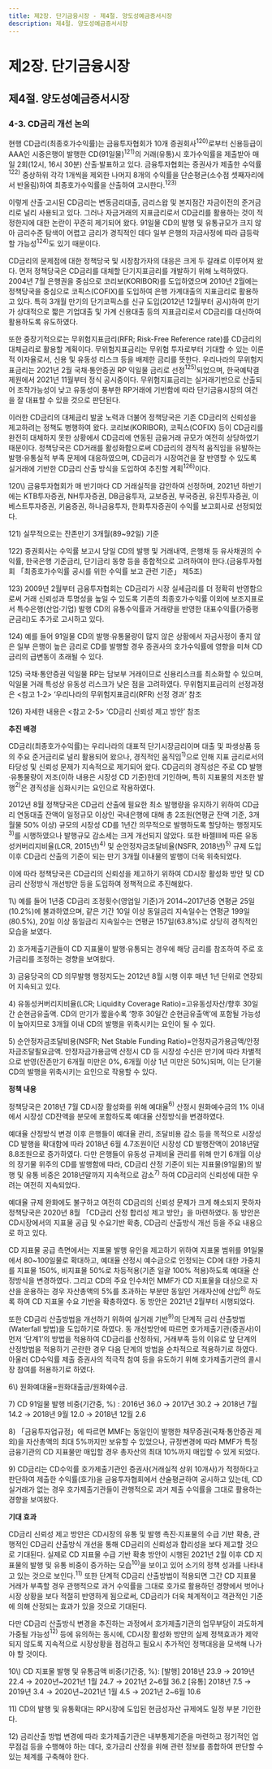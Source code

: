 ```yaml
---
title: 제2장. 단기금융시장 - 제4절. 양도성예금증서시장
description: 제4절. 양도성예금증서시장
---
```


# 제2장. 단기금융시장

## 제4절. 양도성예금증서시장

### 4-3. CD금리 개선 논의

현행 CD금리(최종호가수익률)는 금융투자협회가 10개 증권회사$^{120)}$로부터 신용등급이 AAA인 시중은행이 발행한 CD(91일물)$^{121)}$의 거래(유통)시 
호가수익률을 제출받아 매일 2회(12시, 16시 30분) 산출·발표하고 있다. 
금융투자협회는 증권사가 제출한 수익률$^{122)}$ 중상하위 각각 1개씩을 제외한 나머지 8개의 수익률을 단순평균(소수점 셋째자리에서 반올림)하여 최종호가수익률을 산출하여 고시한다.$^{123)}$

이렇게 산출·고시된 CD금리는 변동금리대출, 금리스왑 및 본지점간 자금이전의 준거금리로 널리 사용되고 있다. 
그러나 자금거래의 지표금리로서 CD금리를 활용하는 것이 적정한지에 대한 논란이 꾸준히 제기되어 왔다. 
91일물 CD의 발행 및 유통규모가 크지 않아 금리수준 탐색이 어렵고 금리가 경직적인 데다 일부 은행의 자금사정에 따라 급등락할 가능성$^{124)}$도 있기 때문이다.

<GCenterImg src ="/fm/2-19.png" caption="그림2-19. CD금리 추이"/>

CD금리의 문제점에 대한 정책당국 및 시장참가자의 대응은 크게 두 갈래로 이루어져 왔다. 
먼저 정책당국은 CD금리를 대체할 단기지표금리를 개발하기 위해 노력하였다. 
2004년 7월 은행권을 중심으로 코리보(KORIBOR)를 도입하였으며 2010년 2월에는 정책당국을 중심으로 코픽스(COFIX)를 도입하여 은행 가계대출의 지표금리로 활용하고 있다. 
특히 3개월 만기의 단기코픽스를 신규 도입(2012년 12월부터 공시)하여 만기가 상대적으로 짧은 기업대출 및 가계 신용대출 등의 지표금리로서 CD금리를 대신하여 활용하도록 유도하였다.

또한 중장기적으로는 무위험지표금리(RFR; Risk-Free Reference rate)를 CD금리의 대체금리로 활용할 계획이다. 
무위험지표금리는 무위험 투자로부터 기대할 수 있는 이론적 이자율로서, 신용 및 유동성 리스크 등을 배제한 금리를 뜻한다. 
우리나라의 무위험지표금리는 2021년 2월 국채·통안증권 RP 익일물 금리로 선정$^{125)}$되었으며, 한국예탁결제원에서 2021년 11월부터 정식 공시중이다. 
무위험지표금리는 실거래기반으로 산출되어 조작가능성이 낮고 유동성이 풍부한 RP거래에 기반함에 따라 단기금융시장의 여건을 잘 대표할 수 있을 것으로 판단된다.

이러한 CD금리의 대체금리 발굴 노력과 더불어 정책당국은 기존 CD금리의 신뢰성을 제고하려는 정책도 병행하여 왔다. 
코리보(KORIBOR), 코픽스(COFIX) 등이 CD금리를 완전히 대체하지 못한 상황에서 CD금리에 연동된 금융거래 규모가 여전히 상당하였기 때문이다. 
정책당국은 CD거래를 활성화함으로써 CD금리의 경직적 움직임을 유발하는 발행·유통실적 부족 문제에 대응하였으며, 
CD금리가 시장여건을 잘 반영할 수 있도록 실거래에 기반한 CD금리 산출 방식을 도입하여 추진할 계획$^{126)}$이다.

<GComment>
120\) 금융투자협회가 매 반기마다 CD 거래실적을 감안하여 선정하며, 2021년 하반기에는 KTB투자증권, NH투자증권, DB금융투자, 
교보증권, 부국증권, 유진투자증권, 이베스트투자증권, 키움증권, 하나금융투자, 한화투자증권이 수익률 보고회사로 선정되었다.

121\) 실무적으로는 잔존만기 3개월(89~92일) 기준

122\) 증권회사는 수익률 보고시 당일 CD의 발행 및 거래내역, 은행채 등 유사채권의 수익률, 한국은행 기준금리, 단기금리 동향 등을 
종합적으로 고려하여야 한다.(금융투자협회 「최종호가수익률 공시를 위한 수익률 보고 관련 기준」 제5조)

123\) 2009년 2월부터 금융투자협회는 CD금리가 시장 실세금리를 더 정확히 반영함으로써 거래 신뢰성과 투명성을 높일 수 있도록 
기존의 최종호가수익률 이외에 보조지표로서 특수은행(산업·기업) 발행 CD의 유통수익률과 거래량을 반영한 
대표수익률(가중평균금리)도 추가로 고시하고 있다.

124\) 예를 들어 91일물 CD의 발행·유통물량이 많지 않은 상황에서 자금사정이 좋지 않은 일부 은행이 높은 금리로 CD를 발행할 경우 
증권사의 호가수익률에 영향을 미쳐 CD금리의 급변동이 초래될 수 있다.

125\) 국채·통안증권 익일물 RP는 담보부 거래이므로 신용리스크를 최소화할 수 있으며, 익일물 거래 특성상 유동성 리스크가 낮은 점을 고려하였다. 
무위험지표금리의 선정과정은 \<참고 1-2\> ‘우리나라의 무위험지표금리(RFR) 선정 경과’ 참조

126\) 자세한 내용은 \<참고 2-5\> ‘CD금리 신뢰성 제고 방안’ 참조
</GComment>


<Card title ="[참고2-5] CD금리 신뢰성 제고 방안">

__추진 배경__

CD금리(최종호가수익률)는 우리나라의 대표적 단기시장금리이며 대출 및 파생상품 등의 주요 준거금리로 널리 활용되어 왔으나, 
경직적인 움직임$^{1)}$으로 인해 지표 금리로서의 타당성 및 신뢰성 문제가 지속적으로 제기되어 왔다. 
CD금리의 경직성은 주로 CD 발행·유통물량이 저조(이하 내용은 시장성 CD 기준)한데 기인하며, 특히 지표물의 저조한 발행$^{2)}$은 경직성을 심화시키는 요인으로 작용하였다.

2012년 8월 정책당국은 CD금리 산출에 필요한 최소 발행량을 유지하기 위하여 CD금리 연동대출 잔액이 
일정규모 이상인 국내은행에 대해 총 2조원(연평균 잔액 기준, 3개월물 50% 이상) 규모의 시장성 CD를 1년간 의무적으로 발행하도록 할당하는 행정지도$^{3)}$를 시행하였으나 
발행규모 감소세는 크게 개선되지 않았다. 
또한 바젤Ⅲ에 따른 유동성커버리지비율(LCR, 2015년)$^{4)}$ 및 순안정자금조달비율(NSFR, 2018년)$^{5)}$ 규제 도입 이후 CD금리 산출의 기준이 되는 만기 3개월 이내물의 발행이 더욱 위축되었다.

이에 따라 정책당국은 CD금리의 신뢰성을 제고하기 위하여 CD시장 활성화 방안 및 CD금리 산정방식 개선방안 등을 도입하여 정책적으로 추진해왔다.

<GComment>
1\) 예를 들어 1년중 CD금리 조정횟수(영업일 기준)가 2014~2017년중 연평균 25일(10.2%)에 불과하였으며, 같은 기간 10일 이상 동일금리 
지속일수는 연평균 199일(80.5%), 20일 이상 동일금리 지속일수는 연평균 157일(63.8%)로 상당히 경직적인 모습을 보였다.

2\) 호가제출기관들이 CD 지표물이 발행·유통되는 경우에 해당 금리를 참조하여 주로 호가금리를 조정하는 경향을 보여왔다.

3\) 금융당국의 CD 의무발행 행정지도는 2012년 8월 시행 이후 매년 1년 단위로 연장되어 지속되고 있다.

4\) 유동성커버리지비율(LCR; Liquidity Coverage Ratio)=고유동성자산/향후 30일간 순현금유출액. 
CD의 만기가 짧을수록 ‘향후 30일간 순현금유출액’에 포함될 가능성이 높아지므로 3개월 이내 CD의 발행을 위축시키는 요인이 될 수 있다.

5\) 순안정자금조달비용(NSFR; Net Stable Funding Ratio)=안정자금가용금액/안정자금조달필요금액. 
안정자금가용금액 산정시 CD 등 시장성 수신은 만기에 따라 차별적으로 반영(잔존만기 6개월 미만은 0%, 6개월 이상 1년 미만은 50%)되며, 
이는 단기물 CD의 발행을 위축시키는 요인으로 작용할 수 있다.
</GComment>

__정책 내용__

정책당국은 2018년 7월 CD시장 활성화를 위해 예대율$^{6)}$ 산정시 원화예수금의 1% 이내에서 시장성 CD잔액을 분모에 포함하도록 예대율 산정방식을 변경하였다.

예대율 산정방식 변경 이후 은행들이 예대율 관리, 조달비용 감소 등을 목적으로 시장성 CD 발행을 확대함에 따라 
2018년 6월 4.7조원이던 시장성 CD 발행잔액이 2018년말 8.8조원으로 증가하였다. 
다만 은행들이 유동성 규제비율 관리를 위해 만기 6개월 이상의 장기물 위주의 CD를 발행함에 따라, 
CD금리 산정 기준이 되는 지표물(91일물)의 발행 및 유통 비중은 2018년말까지 지속적으로 감소$^{7)}$ 하여 CD금리의 신뢰성에 대한 우려는 여전히 지속되었다.

예대율 규제 완화에도 불구하고 여전히 CD금리의 신뢰성 문제가 크게 해소되지 못하자 정책당국은
2020년 8월 「CD금리 산정 합리성 제고 방안」을 마련하였다. 
동 방안은 CD시장에서의 지표물 공급 및 수요기반 확충, CD금리 산출방식 개선 등을 주요 내용으로 하고 있다.

CD 지표물 공급 측면에서는 지표물 발행 유인을 제고하기 위하여 지표물 범위를 91일물에서 80\~100일물로 확대하고, 예대율 산정시 예수금으로 인정되는 CD에 대한 가중치를 지표물 150%, 
비지표물 50%로 차등적용(기존 일괄 100% 적용)하도록 예대율 산정방식을 변경하였다. 
그리고 CD의 주요 인수처인 MMF가 CD 지표물을 대상으로 자산을 운용하는 경우 자산총액의 5%를 초과하는 부분만 동일인 거래자산에 산입$^{8)}$ 하도록 하여 CD 지표물 수요 기반을 확충하였다. 
동 방안은 2021년 2월부터 시행되었다.

<GCenterImg src ="/fm/t2-18.png" caption="표2-18. 원화예대율 산정방식"/>

또한 CD금리 산출방법을 개선하기 위하여 실거래 기반$^{9)}$의 단계적 금리 산출방법(Waterfall 방법)을 도입하기로 하였다. 
동 개선방안에 따르면 호가제출기관(증권사)이 먼저 ‘단계1’의 방법을 적용하여 CD금리를 산정하되, 
거래부족 등의 이유로 앞 단계의 산정방법을 적용하기 곤란한 경우 다음 단계의 방법을 순차적으로 적용하기로 하였다. 
아울러 CD수익률 제출 증권사의 적극적 참여 등을 유도하기 위해 호가제출기관의 콜시장 참여를 허용하기로 하였다.

<GCenterImg src ="/fm/t2-19.png" caption="표2-19. 단계적 CD금리 산출방법"/>

<GComment>
6\) 원화예대율=원화대출금/원화예수금.

7\) CD 91일물 발행 비중(기간중, %) : 2016년 36.0 → 2017년 30.2 → 2018년 7월 14.2 → 2018년 9월 12.0 → 2018년 12월 2.6

8\) 「금융투자업규정」에 따르면 MMF는 동일인이 발행한 채무증권(국채·통안증권 제외)을 자산총액의 최대 5%까지만 보유할 수 있었으나,
규정변경에 따라 MMF가 특정 금융기관의 CD 지표물만 매입할 경우 총자산의 최대 10%까지 매입할 수 있게 되었다.

9\) CD금리는 CD수익률 호가제출기관인 증권사(거래실적 상위 10개사)가 적정하다고 판단하여 제출한 수익률(호가)을 금융투자협회에서
산술평균하여 공시하고 있는데, CD 실거래가 없는 경우 호가제출기관들이 관행적으로 과거 제출 수익률을 그대로 활용하는 경향을 보여왔다.
</GComment>

__기대 효과__

CD금리 신뢰성 제고 방안은 CD시장의 유통 및 발행 촉진·지표물의 수급 기반 확충, 관행적인 CD금리 산출방식 개선을 통해 CD금리의 신뢰성과 합리성을 보다 제고할 것으로 기대된다. 
실제로 CD 지표물 수급 기반 확충 방안이 시행된 2021년 2월 이후 CD 지표물의 발행 및 유통 비중이 증가하는 모습$^{10)}$을 보이고 있어 소기의 정책 성과를 나타내고 있는 것으로 보인다.$^{11)}$ 
또한 단계적 CD금리 산출방법이 적용되면 그간 CD 지표물 거래가 부족할 경우 
관행적으로 과거 수익률을 그대로 호가로 활용하던 경향에서 벗어나 시장 상황을 보다 적절히 반영하게 됨으로써, 
CD금리가 더욱 체계적이고 객관적인 기준에 의해 산정되는 효과가 있을 것으로 기대된다.

다만 CD금리 산출방식 변경을 추진하는 과정에서 호가제출기관의 업무부담이 과도하게 가중될 가능성$^{12)}$ 등에 유의하는 동시에, 
CD시장 활성화 방안의 실제 정책효과가 제약되지 않도록 지속적으로 시장상황을 점검하고 필요시 추가적인 정책대응을 모색해 나가야 할 것이다.

<GComment>
10\) CD 지표물 발행 및 유통금액 비중(기간중, %):
[발행] 2018년 23.9 → 2019년 22.4 → 2020년~2021년 1월 24.7 → 2021년 2~6월 36.2
[유통] 2018년 7.5 → 2019년 3.4 → 2020년~2021년 1월 4.5 → 2021년 2~6월 10.6

11\) CD의 발행 및 유통확대는 RP시장에 도입된 현금성자산 규제에도 일정 부분 기인한다.

12\) 금리산출 방법 변경에 따라 호가제출기관은 내부통제기준을 마련하고 정기적인 업무점검 등을 수행해야 하는 데다, 
호가금리 산정을 위해 관련 정보를 종합하여 판단할 수 있는 체계를 구축해야 한다.
</GComment>

</Card> 